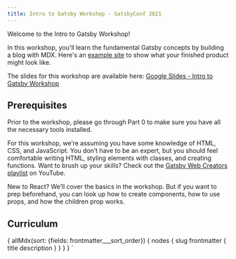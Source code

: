 ```yaml
---
title: Intro to Gatsby Workshop - GatsbyConf 2021
---
```



Welcome to the Intro to Gatsby Workshop!

In this workshop, you'll learn the fundamental Gatsby concepts by building a blog with MDX. Here's an [example site](https://intro_workshop_example_site.gatsbyjs.io/) to show what your finished product might look like.

The slides for this workshop are available here: [Google Slides - Intro to Gatsby Workshop](https://docs.google.com/presentation/d/1hDQkrkYYSw_gqfoLFk59IA9eNiQlFYT3tfAnNkIiNfk/)

## Prerequisites

Prior to the workshop, please go through <Link to="tutorial/part-0">Part 0</Link> to make sure you have all the necessary tools installed.

For this workshop, we’re assuming you have some knowledge of HTML, CSS, and JavaScript. You don’t have to be an expert, but you should feel comfortable writing HTML, styling elements with classes, and creating functions. Want to brush up your skills? Check out the [Gatsby Web Creators playlist](https://youtube.com/playlist?list=PLCU2qJekvcN2KKkCAOvkhcC5tfOKOQzR9) on YouTube.

New to React? We’ll cover the basics in the workshop. But if you want to prep beforehand, you can look up how to create components, how to use props, and how the children prop works.

## Curriculum

<TutorialList
  posts={props.data.allMdx.nodes}
/>

{
  allMdx(sort: {fields: frontmatter___sort_order}) {
    nodes {
      slug
      frontmatter {
        title
        description
      }
    }
  }
}
`
